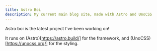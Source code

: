 ```yaml
---
title: Astro Boi
description: My current main blog site, made with Astro and UnoCSS
---
```


Astro boi is the latest project I've been working on!

It runs on (Astro)[https://astro.build/] for the framework, and (UnoCSS)[https://unocss.org/] for the styling.

